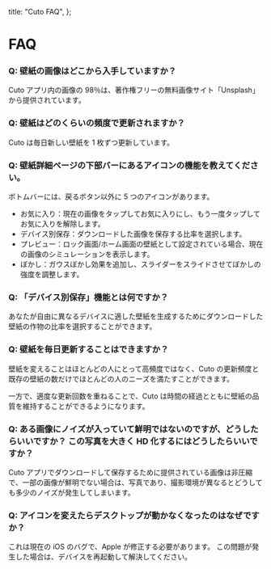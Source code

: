   title: "Cuto FAQ",
};

# FAQ

### Q: 壁紙の画像はどこから入手していますか？

Cuto アプリ内の画像の 98％は、著作権フリーの無料画像サイト「Unsplash」から提供されています。

### Q: 壁紙はどのくらいの頻度で更新されますか？

Cuto は毎日新しい壁紙を 1 枚ずつ更新しています。

### Q: 壁紙詳細ページの下部バーにあるアイコンの機能を教えてください。

ボトムバーには、戻るボタン以外に 5 つのアイコンがあります。

- お気に入り：現在の画像をタップしてお気に入りにし、もう一度タップしてお気に入りを解除します。
- デバイス別保存：ダウンロードした画像を保存する比率を選択します。
- プレビュー：ロック画面/ホーム画面の壁紙として設定されている場合、現在の画像のシミュレーションを表示します。
- ぼかし：ガウスぼかし効果を追加し、スライダーをスライドさせてぼかしの強度を調整します。

### Q: 「デバイス別保存」機能とは何ですか？

あなたが自由に異なるデバイスに適した壁紙を生成するためにダウンロードした壁紙の作物の比率を選択することができます。

### Q: 壁紙を毎日更新することはできますか？

壁紙を変えることはほとんどの人にとって高頻度ではなく、Cuto の更新頻度と既存の壁紙の数だけでほとんどの人のニーズを満たすことができます。

一方で、適度な更新回数を重ねることで、Cuto は時間の経過とともに壁紙の品質を維持することができるようになります。

### Q: ある画像にノイズが入っていて鮮明ではないのですが、どうしたらいいですか？ この写真を大きく HD 化するにはどうしたらいいですか？

Cuto アプリでダウンロードして保存するために提供されている画像は非圧縮で、一部の画像が鮮明でない場合は、写真であり、撮影環境が異なるとどうしても多少のノイズが発生してしまいます。

### Q: アイコンを変えたらデスクトップが動かなくなったのはなぜですか？

これは現在の iOS のバグで、Apple が修正する必要があります。 この問題が発生した場合は、デバイスを再起動して解決してください。

